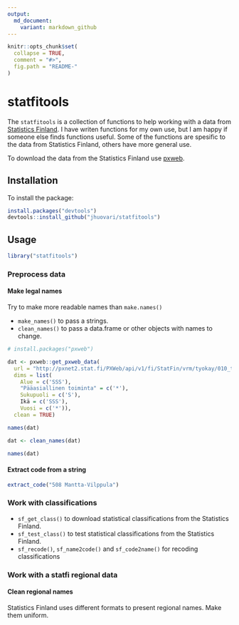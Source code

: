 ```yaml
---
output:
  md_document:
    variant: markdown_github
---
```


<!-- README.md is generated from README.Rmd. Please edit that file -->

```r
knitr::opts_chunk$set(
  collapse = TRUE,
  comment = "#>",
  fig.path = "README-"
)
```

# statfitools

The `statfitools` is a collection of functions to help working with a data from
[Statistics Finland](http://tilastokeskus.fi). I have writen functions for my
own use, but I am happy if someone else finds functions useful.
Some of the functions are spesific to
the data from Statistics Finland, others have more general use.

To download the data from the Statistics Finland 
use [pxweb](https://github.com/rOpenGov/pxweb).


## Installation

To install the package:

```r
install.packages("devtools")
devtools::install_github("jhuovari/statfitools")
```


## Usage

```r
library("statfitools")

```

### Preprocess data

#### Make legal names

Try to make more readable names than `make.names()`

* `make_names()` to pass a strings. 
* `clean_names()` to pass a data.frame or other objects with names to change.

```r

# install.packages("pxweb")

dat <- pxweb::get_pxweb_data(
  url = "http://pxnet2.stat.fi/PXWeb/api/v1/fi/StatFin/vrm/tyokay/010_tyokay_tau_101.px",
  dims = list(
    Alue = c('SSS'),
    "Pääasiallinen toiminta" = c('*'),
    Sukupuoli = c('S'),
    Ikä = c('SSS'),
    Vuosi = c('*')),
  clean = TRUE)

names(dat)

dat <- clean_names(dat)

names(dat)
```

#### Extract code from a string

```r

extract_code("508 Mantta-Vilppula")

```


### Work with classifications

* `sf_get_class()` to download statistical classifications from the Statistics Finland.
* `sf_test_class()` to test statistical classifications from the Statistics Finland.
* `sf_recode()`, `sf_name2code()` and `sf_code2name()` for recoding classifications

### Work with a statfi regional data 
#### Clean regional names
Statistics Finland uses different formats to present regional names. Make them uniform.
